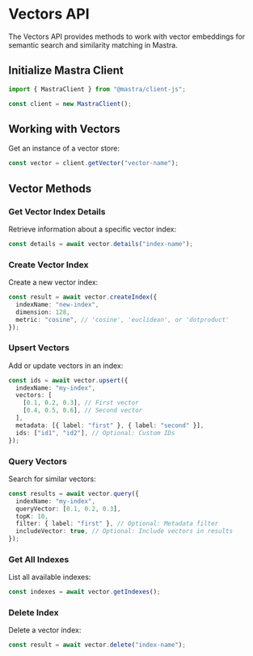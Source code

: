 # Vectors API

The Vectors API provides methods to work with vector embeddings for semantic search and similarity matching in Mastra.

## Initialize Mastra Client

```typescript
import { MastraClient } from "@mastra/client-js";

const client = new MastraClient();

```

## Working with Vectors

Get an instance of a vector store:

```typescript
const vector = client.getVector("vector-name");
```

## Vector Methods

### Get Vector Index Details

Retrieve information about a specific vector index:

```typescript
const details = await vector.details("index-name");
```

### Create Vector Index

Create a new vector index:

```typescript
const result = await vector.createIndex({
  indexName: "new-index",
  dimension: 128,
  metric: "cosine", // 'cosine', 'euclidean', or 'dotproduct'
});
```

### Upsert Vectors

Add or update vectors in an index:

```typescript
const ids = await vector.upsert({
  indexName: "my-index",
  vectors: [
    [0.1, 0.2, 0.3], // First vector
    [0.4, 0.5, 0.6], // Second vector
  ],
  metadata: [{ label: "first" }, { label: "second" }],
  ids: ["id1", "id2"], // Optional: Custom IDs
});
```

### Query Vectors

Search for similar vectors:

```typescript
const results = await vector.query({
  indexName: "my-index",
  queryVector: [0.1, 0.2, 0.3],
  topK: 10,
  filter: { label: "first" }, // Optional: Metadata filter
  includeVector: true, // Optional: Include vectors in results
});
```

### Get All Indexes

List all available indexes:

```typescript
const indexes = await vector.getIndexes();
```

### Delete Index

Delete a vector index:

```typescript
const result = await vector.delete("index-name");
```
